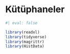 # Kütüphaneler {.unnumbered}

```r
#| eval: false

library(readxl)
library(tidyverse)
library(magrittr)
library(HistData)

```
